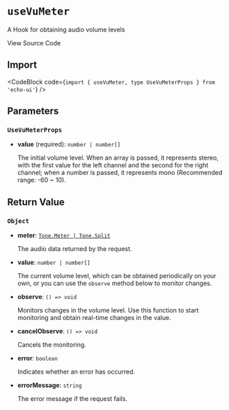 
# `useVuMeter`

A Hook for obtaining audio volume levels

<Link
  href="https://github.com/codeacme17/echo-ui/blob/main/packages/hooks/useVuMeter.ts"
  target="_blank"
  size="sm"
  className="flex items-center"
>
  <Github className="w-4 h-4" />
  <span className="ml-2">View Source Code</span>
</Link>

## Import

<CodeBlock code={`import { useVuMeter, type UseVuMeterProps } from 'echo-ui'`} />

## Parameters

### `UseVuMeterProps`

- **value** (required): `number | number[]`

  The initial volume level. When an array is passed, it represents stereo, with the first value for the left channel and the second for the right channel; when a number is passed, it represents mono (Recommended range: -60 ~ 10).

## Return Value

### `Object`

- **meter**: [`Tone.Meter | Tone.Split`](https://tonejs.github.io/docs/14.7.77/Meter)

  The audio data returned by the request.

- **value**: `number | number[]`

  The current volume level, which can be obtained periodically on your own, or you can use the `observe` method below to monitor changes.

- **observe**: `() => void`

  Monitors changes in the volume level. Use this function to start monitoring and obtain real-time changes in the value.

- **cancelObserve**: `() => void`

  Cancels the monitoring.

- **error**: `boolean`

  Indicates whether an error has occurred.

- **errorMessage**: `string`

  The error message if the request fails.
